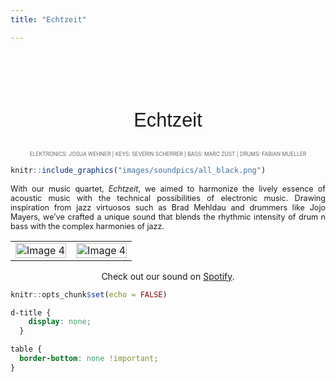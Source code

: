 ```yaml
---
title: "Echtzeit"

---
```



<div style="text-align: center; padding-top: 2em; font-size: 2.2em; font-family: 'sans-serif', sans-serif;">

Echtzeit
</div>

<div style="text-align: center; font-size: 0.6em; color: #666; margin-top: 0.5em; margin-bottom: 1em;"> ELEKTRONICS: JOSUA WEHNER | KEYS: SEVERIN SCHERRER | BASS: MARC ZÜST | DRUMS: FABIAN MUELLER </div>
```r
knitr::include_graphics("images/soundpics/all_black.png")
```


<div style="text-align: justify;font-size: .9em;">
With our music quartet,  <i>Echtzeit</i>, we aimed to harmonize the lively essence of acoustic music with the technical possibilities of electronic music.
Drawing inspiration from jazz virtuosos such as Brad Mehldau and drummers like Jojo Mayers, we've crafted a unique sound that blends the rhythmic intensity of drum n bass with the complex harmonies of jazz.
</div>


<style>
#hoverTable img:hover {
  transform: scale(1.1);
  transition: transform 0.2s;
}
</style>

<table id="hoverTable" style="width:100%; text-align:center;">
  <tr>
    <td><a href="images/soundpics/ez1.png" target="_blank"><img src="images/soundpics/ez1.png" alt="Image 4" style="width:100%;"></a></td>  
    <td><a href="images/soundpics/ez2.png" target="_blank"><img src="images/soundpics/ez2.png" alt="Image 4" style="width:100%;"></a></td>
  </tr>
</table>


<!--  ```{r, echo=FALSE, results='asis'} -->
<!--  cat('<audio controls> -->
<!--         <source src="/sound/x.mp3" type="audio/mpeg"> -->
<!--         Your browser does not support the audio element. -->
<!--       </audio>') -->
<!--  ``` -->


<div style="text-align: center; padding-top: 0em; font-size: 1em;">

Check out our sound on <a href="https://open.spotify.com/artist/6TUKDMTrPvvHRQ5ypk6iLd?si=pJLo1vFuSO6zPmXm0VS8gQ">Spotify</a>. 
</div>
<!-- <style> -->
<!-- #hoverTable img:hover { -->
<!--   transform: scale(1.1); -->
<!--   transition: transform 0.2s; -->
<!-- } -->
<!-- </style> -->

<!-- <table id="hoverTable" style="width:100%; text-align:center;"> -->
<!--   <tr> -->
<!--     <td><a href="images/soundpics/roxy.jpg" target="_blank"><img src="images/soundpics/roxy.jpg" alt="Image 4" style="width:100%; height:300px; object-fit:cover;"></a></td>   -->
<!--     <td><a href="images/soundpics/ez_fs2.png" target="_blank"><img src="images/soundpics/ez_fs2.png" alt="Image 4" style="width:100%; height:300px; object-fit:cover;"></a></td> -->
<!--   </tr> -->
<!-- </table> -->



```r
knitr::opts_chunk$set(echo = FALSE)
```

```css
d-title {
    display: none;
  }
```


```css
table {
  border-bottom: none !important;
}

```
